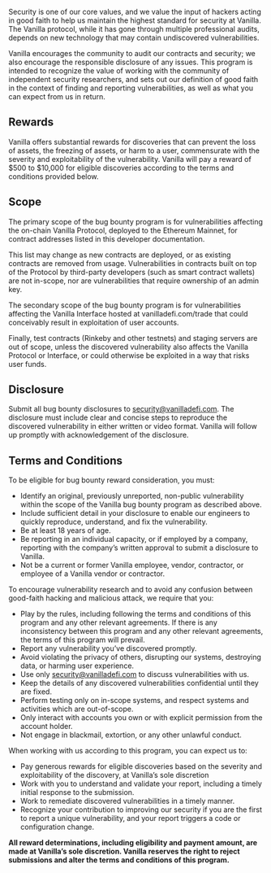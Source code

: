 
<StaticPage SEOTitle='Bug Bounty' pageTitle='Bug Bounty Program'>

Security is one of our core values, and we value the input of hackers acting in good faith to help us maintain the highest standard for security at Vanilla. The Vanilla protocol, while it has gone through multiple professional audits, depends on new technology that may contain undiscovered vulnerabilities.

Vanilla encourages the community to audit our contracts and security; we also encourage the responsible disclosure of any issues. This program is intended to recognize the value of working with the community of independent security researchers, and sets out our definition of good faith in the context of finding and reporting vulnerabilities, as well as what you can expect from us in return.


## Rewards

Vanilla offers substantial rewards for discoveries that can prevent the loss of assets, the freezing of assets, or harm to a user, commensurate with the severity and exploitability of the vulnerability. Vanilla will pay a reward of $500 to $10,000 for eligible discoveries according to the terms and conditions provided below.

## Scope

The primary scope of the bug bounty program is for vulnerabilities affecting the on-chain Vanilla Protocol, deployed to the Ethereum Mainnet, for contract addresses listed in this developer documentation.

This list may change as new contracts are deployed, or as existing contracts are removed from usage. Vulnerabilities in contracts built on top of the Protocol by third-party developers (such as smart contract wallets) are not in-scope, nor are vulnerabilities that require ownership of an admin key.

The secondary scope of the bug bounty program is for vulnerabilities affecting the Vanilla Interface hosted at vanilladefi.com/trade that could conceivably result in exploitation of user accounts.

Finally, test contracts (Rinkeby and other testnets) and staging servers are out of scope, unless the discovered vulnerability also affects the Vanilla Protocol or Interface, or could otherwise be exploited in a way that risks user funds.

## Disclosure

Submit all bug bounty disclosures to <a href="mailto:security@vanilladefi.com">security@vanilladefi.com</a>. The disclosure must include clear and concise steps to reproduce the discovered vulnerability in either written or video format. Vanilla will follow up promptly with acknowledgement of the disclosure.

## Terms and Conditions

To be eligible for bug bounty reward consideration, you must:
* Identify an original, previously unreported, non-public vulnerability within the scope of the Vanilla bug bounty program as described above.
* Include sufficient detail in your disclosure to enable our engineers to quickly reproduce, understand, and fix the vulnerability.
* Be at least 18 years of age.
* Be reporting in an individual capacity, or if employed by a company, reporting with the company’s written approval to submit a disclosure to Vanilla.
* Not be a current or former Vanilla employee, vendor, contractor, or employee of a Vanilla vendor or contractor.

To encourage vulnerability research and to avoid any confusion between good-faith hacking and malicious attack, we require that you:

* Play by the rules, including following the terms and conditions of this program and any other relevant agreements. If there is any inconsistency between this program and any other relevant agreements, the terms of this program will prevail.
* Report any vulnerability you’ve discovered promptly.
* Avoid violating the privacy of others, disrupting our systems, destroying data, or harming user experience.
* Use only <a href="mailto:security@vanilladefi.com">security@vanilladefi.com</a> to discuss vulnerabilities with us.
* Keep the details of any discovered vulnerabilities confidential until they are fixed.
* Perform testing only on in-scope systems, and respect systems and activities which are out-of-scope.
* Only interact with accounts you own or with explicit permission from the account holder.
* Not engage in blackmail, extortion, or any other unlawful conduct.

When working with us according to this program, you can expect us to:

* Pay generous rewards for eligible discoveries based on the severity and exploitability of the discovery, at Vanilla’s sole discretion
* Work with you to understand and validate your report, including a timely initial response to the submission.
* Work to remediate discovered vulnerabilities in a timely manner.
* Recognize your contribution to improving our security if you are the first to report a unique vulnerability, and your report triggers a code or configuration change.

**All reward determinations, including eligibility and payment amount, are made at Vanilla’s sole discretion. Vanilla reserves the right to reject submissions and alter the terms and conditions of this program.**

</StaticPage>
